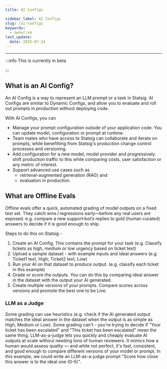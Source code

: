 ```yaml
---
title: AI Configs

sidebar_label: AI Configs
slug: /ai-configs
keywords:
  - owner:vm
last_update:
  date: 2025-07-24
---
```

---
:::info
This is currently in beta

:::


## What is an AI Config?
An AI Config is a way to represent an LLM prompt or a task in Statsig. AI Configs are similar to Dynamic Configs, and allow you to evaluate and roll out prompts in production without deploying code. 

With AI Configs, you can 
- Manage your prompt configuration outside of your application code. You can update model, configuration or prompt at runtime. 
- Team mates who have access to Statsig can collaborate and iterate on prompts, while benefitting from Statsig's production change control processes and versioning. 
- Add configuration for a new model, model provider and progressively shift production traffic to this while comparing costs, user satisfaction or any metric of interest. 
- Support advanced use cases such as
   - retrieval-augmented generation (RAG) and
   - evaluation in production.

## What are Offline Evals
Offline evals offer a quick, automated grading of model outputs on a fixed test set. They catch wins / regressions early—before any real users are exposed. e.g. compare a new support‑bot’s replies to gold (human curated) answers to decide if it is good enough to ship. 

Steps to do this on Statsig - 
1. Create an AI Config. This contains the prompt for your task (e.g. Classify tickets as high, medium or low urgency based on ticket text)
2. Upload a sample dataset - with example inputs and ideal answers (e.g. Ticket1 text, High; Ticket2 text, Low)
3. Run your AI on that dataset to produce output. (e.g. classify each ticket in this example)
4. Grade or score the outputs. You can do this by comparing ideal answer in the dataset with the output your AI generated.
5. Create multiple versions of your prompts. Compare scores across versions and promote the best one to be Live.

### LLM as a Judge
Some grading can use heuristics (e.g. check if the AI generated output matches the ideal answer in the dataset when the output is as simple as High, Medium or Low). Some grading can't - you're trying to decide if "Your ticket has been escalated" and "This ticket has been escalated" mean the same thing. LLM-as-a-judge lets you quickly and cheaply evaluate AI outputs at scale without needing tons of human reviewers. It mimics how a human would assess quality — and while not perfect, it's fast, consistent, and good enough to compare different versions of your model or prompt. In this example, we could write an LLM-as-a-judge prompt "Score how close this answer is to the ideal one (0–5)".
